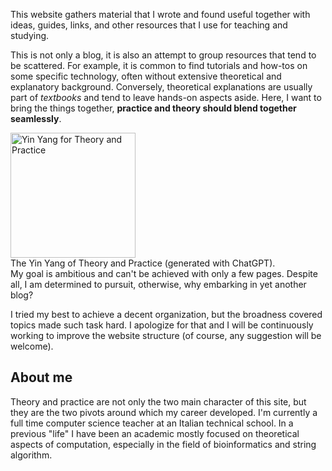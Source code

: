 
This website gathers material that I wrote and found useful together with ideas, guides, links, and other resources that I use for teaching and studying. 

This is not only a blog, it is also an attempt to group resources that tend to be scattered. For example, it is common to find tutorials and how-tos on some specific technology, often without extensive theoretical and explanatory background. Conversely, theoretical explanations are usually part of *textbooks* and tend to leave hands-on aspects aside. Here, I want to bring the things together, **practice and theory should blend together seamlessly**. 

<div className="flex justify-center">
<Image className="text-center" src="/YinYang_TheoryPractice.png" alt="Yin Yang for Theory and Practice" width="200" height="200"/> <br/>
</div>
<div className="flex justify-center">
<span className="text-sm">The Yin Yang of Theory and Practice (generated with ChatGPT).</span>
</div>
My goal is ambitious and can't be achieved with only a few pages. Despite all, I am determined to pursuit, otherwise, why embarking in yet another blog?

I tried my best to achieve a decent organization, but the broadness covered topics made such task hard. I apologize for that and I will be continuously working to improve the website structure (of course, any suggestion will be welcome).

## About me
Theory and practice are not only the two main character of this site, but they are the two pivots around which my career developed. I'm currently a full time computer science teacher at an Italian technical school. In a previous "life" I have been an academic mostly focused on theoretical aspects of computation, especially in the field of bioinformatics and string algorithm.